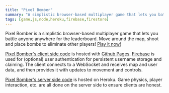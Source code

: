 ```yaml
---
title: "Pixel Bomber"
summary: "A simplistic browser-based multiplayer game that lets you battle anyone anywhere for the leaderboard"
tags: [game,js,node,heroku,firebase,firestore]
---
```


Pixel Bomber is a simplistic browser-based multiplayer game that lets you battle anyone anywhere for the leaderboard. Move around the map, shoot and place bombs to eliminate other players! [Play it now!](http://pixel.programmer5000.com)  

[Pixel Bomber's client side code](https://github.com/realprogrammer5000/bomb-game-frontend) is hosted with [Github Pages](https://pages.github.com/). [Firebase](https://firebase.google.com/) is used for (optional) user authentication for persistent username storage and claiming. The client connects to a WebSocket and receives map and user data, and then provides it with updates to movement and controls.  


[Pixel Bomber's server side code](https://github.com/realprogrammer5000/bomb-game) is hosted on Heroku. Game physics, player interaction, etc. are all done on the server side to ensure clients are honest. 
